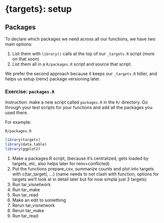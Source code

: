 # {targets}: setup

## Packages

To declare which packages we need across all our functions, we have two main options:

1. List them with `library()` calls at the top of our `_targets.R` script (more on that soon)
2. List them all in a `R/packages.R` script and source that script. 

We prefer the second approach because it keeps our `_targets.R` tidier, and helps us setup {renv} package versioning later. 

### Exercise: `packages.R`

Instruction: make a new script called `packages.R` in the `R/` directory. Go through your test scripts for your functions and add all the packages you used there. 

For example:

`R/packages.R`

```r
library(targets)
library(data.table)
library(ggplot2)
```
1. Make a packages.R script, (because it's centralized, gets loaded by targets, etc, also helps later for renv+conflicted)
1. Put the functions prepare_csv, summarize counts and plot into targets with c(tar_target(, ...) (name needs to not clash with function, options for targets we'll look at in detail later but for now simple just 3 targets)
1. Run tar_visnetwork
1. Run tar_make
1. Run tar_read
1. Make an edit to something
1. Rerun tar_visnetwork
1. Rerun tar_make
1. Run tar_read
